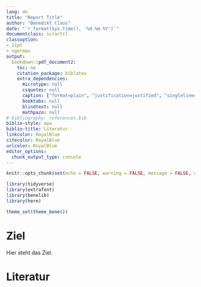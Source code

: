 ```yaml
---
lang: de
title: "Report Title"
author: "Benedikt Claus"
date: "`r format(Sys.time(), '%d.%m.%Y')`"
documentclass: scrartcl
classoption:
- 11pt
- ngerman
output:
  bookdown::pdf_document2:
    toc: no
    citation_package: biblatex
    extra_dependencies:
      microtype: null
      csquotes: null
      caption: ["format=plain", "justification=justified", "singlelinecheck=no", "labelfont=bf"]
      booktabs: null
      blindtext: null
      mathpazo: null
# bibliography: references.bib
biblio-style: apa
biblio-title: Literatur
linkcolor: RoyalBlue
citecolor: RoyalBlue
urlcolor: RoyalBlue
editor_options: 
  chunk_output_type: console
---
```


```r
knitr::opts_chunk$set(echo = FALSE, warning = FALSE, message = FALSE, dev = "cairo_pdf")
```

```r
library(tidyverse)
library(extrafont)
library(benelib)
library(here)

theme_set(theme_bene())
```


# Ziel
Hier steht das Ziel.


\clearpage
# Literatur
